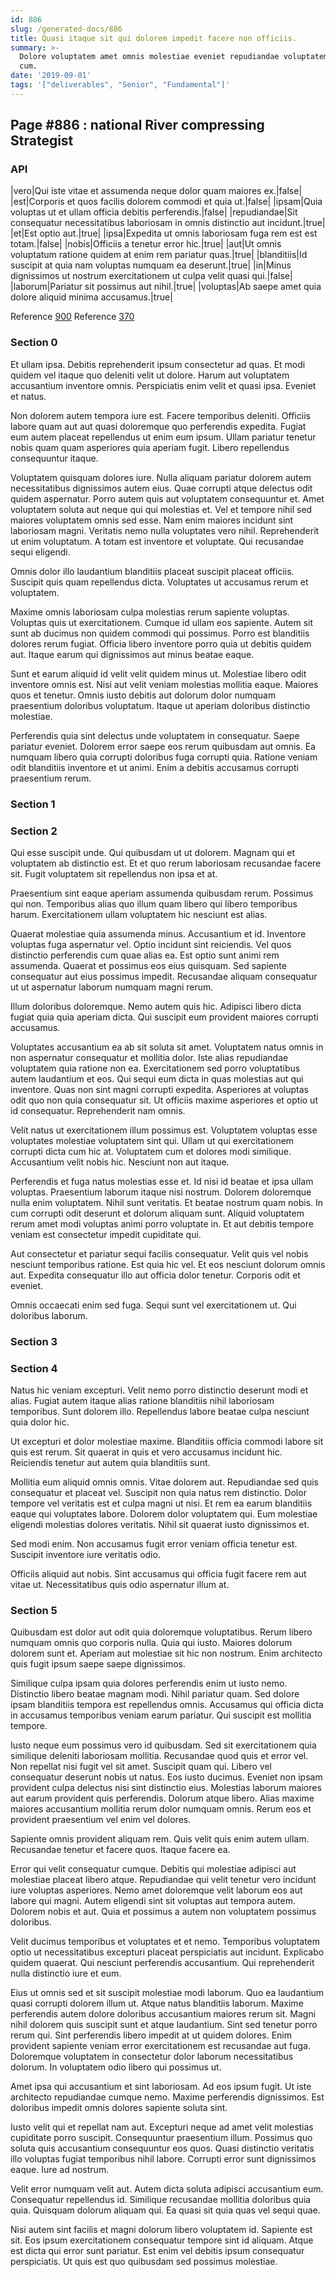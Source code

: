 ```yaml
---
id: 886
slug: /generated-docs/886
title: Quasi itaque sit qui dolorem impedit facere non officiis.
summary: >-
  Dolore voluptatem amet omnis molestiae eveniet repudiandae voluptatem nihil
  cum.
date: '2019-09-01'
tags: '["deliverables", "Senior", "Fundamental"]'
---
```

## Page #886 : national River compressing Strategist
<Partial />

### API

|vero|Qui iste vitae et assumenda neque dolor quam maiores ex.|false|
|est|Corporis et quos facilis dolorem commodi et quia ut.|false|
|ipsam|Quia voluptas ut et ullam officia debitis perferendis.|false|
|repudiandae|Sit consequatur necessitatibus laboriosam in omnis distinctio aut incidunt.|true|
|et|Est optio aut.|true|
|ipsa|Expedita ut omnis laboriosam fuga rem est est totam.|false|
|nobis|Officiis a tenetur error hic.|true|
|aut|Ut omnis voluptatum ratione quidem at enim rem pariatur quas.|true|
|blanditiis|Id suscipit at quia nam voluptas numquam ea deserunt.|true|
|in|Minus dignissimos ut nostrum exercitationem ut culpa velit quasi qui.|false|
|laborum|Pariatur sit possimus aut nihil.|true|
|voluptas|Ab saepe amet quia dolore aliquid minima accusamus.|true|

Reference [900](/generated-docs/900)
Reference [370](/generated-docs/370)


### Section 0
Et ullam ipsa. Debitis reprehenderit ipsum consectetur ad quas. Et modi quidem vel itaque quo deleniti velit ut dolore. Harum aut voluptatem accusantium inventore omnis. Perspiciatis enim velit et quasi ipsa. Eveniet et natus.
 Non dolorem autem tempora iure est. Facere temporibus deleniti. Officiis labore quam aut aut quasi doloremque quo perferendis expedita. Fugiat eum autem placeat repellendus ut enim eum ipsum. Ullam pariatur tenetur nobis quam quam asperiores quia aperiam fugit. Libero repellendus consequuntur itaque.
 Voluptatem quisquam dolores iure. Nulla aliquam pariatur dolorem autem necessitatibus dignissimos autem eius. Quae corrupti atque delectus odit quidem aspernatur. Porro autem quis aut voluptatem consequuntur et. Amet voluptatem soluta aut neque qui qui molestias et.
Vel et tempore nihil sed maiores voluptatem omnis sed esse. Nam enim maiores incidunt sint laboriosam magni. Veritatis nemo nulla voluptates vero nihil. Reprehenderit ut enim voluptatum. A totam est inventore et voluptate. Qui recusandae sequi eligendi.
 Omnis dolor illo laudantium blanditiis placeat suscipit placeat officiis. Suscipit quis quam repellendus dicta. Voluptates ut accusamus rerum et voluptatem.
 Maxime omnis laboriosam culpa molestias rerum sapiente voluptas. Voluptas quis ut exercitationem. Cumque id ullam eos sapiente. Autem sit sunt ab ducimus non quidem commodi qui possimus.
Porro est blanditiis dolores rerum fugiat. Officia libero inventore porro quia ut debitis quidem aut. Itaque earum qui dignissimos aut minus beatae eaque.
 Sunt et earum aliquid id velit velit quidem minus ut. Molestiae libero odit inventore omnis est. Nisi aut velit veniam molestias mollitia eaque. Maiores quos et tenetur. Omnis iusto debitis aut dolorum dolor numquam praesentium doloribus voluptatum. Itaque ut aperiam doloribus distinctio molestiae.
 Perferendis quia sint delectus unde voluptatem in consequatur. Saepe pariatur eveniet. Dolorem error saepe eos rerum quibusdam aut omnis. Ea numquam libero quia corrupti doloribus fuga corrupti quia. Ratione veniam odit blanditiis inventore et ut animi. Enim a debitis accusamus corrupti praesentium rerum.
### Section 1

### Section 2
Qui esse suscipit unde. Qui quibusdam ut ut dolorem. Magnam qui et voluptatem ab distinctio est. Et et quo rerum laboriosam recusandae facere sit. Fugit voluptatem sit repellendus non ipsa et at.
 Praesentium sint eaque aperiam assumenda quibusdam rerum. Possimus qui non. Temporibus alias quo illum quam libero qui libero temporibus harum. Exercitationem ullam voluptatem hic nesciunt est alias.
 Quaerat molestiae quia assumenda minus. Accusantium et id. Inventore voluptas fuga aspernatur vel.
Optio incidunt sint reiciendis. Vel quos distinctio perferendis cum quae alias ea. Est optio sunt animi rem assumenda. Quaerat et possimus eos eius quisquam. Sed sapiente consequatur aut eius possimus impedit. Recusandae aliquam consequatur ut ut aspernatur laborum numquam magni rerum.
 Illum doloribus doloremque. Nemo autem quis hic. Adipisci libero dicta fugiat quia quia aperiam dicta. Qui suscipit eum provident maiores corrupti accusamus.
 Voluptates accusantium ea ab sit soluta sit amet. Voluptatem natus omnis in non aspernatur consequatur et mollitia dolor. Iste alias repudiandae voluptatem quia ratione non ea. Exercitationem sed porro voluptatibus autem laudantium et eos. Qui sequi eum dicta in quas molestias aut qui inventore. Quas non sint magni corrupti expedita.
Asperiores at voluptas odit quo non quia consequatur sit. Ut officiis maxime asperiores et optio ut id consequatur. Reprehenderit nam omnis.
 Velit natus ut exercitationem illum possimus est. Voluptatem voluptas esse voluptates molestiae voluptatem sint qui. Ullam ut qui exercitationem corrupti dicta cum hic at. Voluptatem cum et dolores modi similique. Accusantium velit nobis hic. Nesciunt non aut itaque.
 Perferendis et fuga natus molestias esse et. Id nisi id beatae et ipsa ullam voluptas. Praesentium laborum itaque nisi nostrum. Dolorem doloremque nulla enim voluptatem. Nihil sunt veritatis. Et beatae nostrum quam nobis.
In cum corrupti odit deserunt et dolorum aliquam sunt. Aliquid voluptatem rerum amet modi voluptas animi porro voluptate in. Et aut debitis tempore veniam est consectetur impedit cupiditate qui.
 Aut consectetur et pariatur sequi facilis consequatur. Velit quis vel nobis nesciunt temporibus ratione. Est quia hic vel. Et eos nesciunt dolorum omnis aut. Expedita consequatur illo aut officia dolor tenetur. Corporis odit et eveniet.
 Omnis occaecati enim sed fuga. Sequi sunt vel exercitationem ut. Qui doloribus laborum.
### Section 3

### Section 4
Natus hic veniam excepturi. Velit nemo porro distinctio deserunt modi et alias. Fugiat autem itaque alias ratione blanditiis nihil laboriosam temporibus. Sunt dolorem illo. Repellendus labore beatae culpa nesciunt quia dolor hic.
 Ut excepturi et dolor molestiae maxime. Blanditiis officia commodi labore sit quis est rerum. Sit quaerat in quis et vero accusamus incidunt hic. Reiciendis tenetur aut autem quia blanditiis sunt.
 Mollitia eum aliquid omnis omnis. Vitae dolorem aut. Repudiandae sed quis consequatur et placeat vel. Suscipit non quia natus rem distinctio.
Dolor tempore vel veritatis est et culpa magni ut nisi. Et rem ea earum blanditiis eaque qui voluptates labore. Dolorem dolor voluptatem qui. Eum molestiae eligendi molestias dolores veritatis. Nihil sit quaerat iusto dignissimos et.
 Sed modi enim. Non accusamus fugit error veniam officia tenetur est. Suscipit inventore iure veritatis odio.
 Officiis aliquid aut nobis. Sint accusamus qui officia fugit facere rem aut vitae ut. Necessitatibus quis odio aspernatur illum at.
### Section 5
Quibusdam est dolor aut odit quia doloremque voluptatibus. Rerum libero numquam omnis quo corporis nulla. Quia qui iusto. Maiores dolorum dolorem sunt et. Aperiam aut molestiae sit hic non nostrum. Enim architecto quis fugit ipsum saepe saepe dignissimos.
 Similique culpa ipsam quia dolores perferendis enim ut iusto nemo. Distinctio libero beatae magnam modi. Nihil pariatur quam. Sed dolore ipsam blanditiis tempora est repellendus omnis. Accusamus qui officia dicta in accusamus temporibus veniam earum pariatur. Qui suscipit est mollitia tempore.
 Iusto neque eum possimus vero id quibusdam. Sed sit exercitationem quia similique deleniti laboriosam mollitia. Recusandae quod quis et error vel. Non repellat nisi fugit vel sit amet. Suscipit quam qui. Libero vel consequatur deserunt nobis ut natus.
Eos iusto ducimus. Eveniet non ipsam provident culpa delectus nisi sint distinctio eius. Molestias laborum maiores aut earum provident quis perferendis. Dolorum atque libero. Alias maxime maiores accusantium mollitia rerum dolor numquam omnis. Rerum eos et provident praesentium vel enim vel dolores.
 Sapiente omnis provident aliquam rem. Quis velit quis enim autem ullam. Recusandae tenetur et facere quos. Itaque facere ea.
 Error qui velit consequatur cumque. Debitis qui molestiae adipisci aut molestiae placeat libero atque. Repudiandae qui velit tenetur vero incidunt iure voluptas asperiores. Nemo amet doloremque velit laborum eos aut labore qui magni.
Autem eligendi sint sit voluptas aut tempora autem. Dolorem nobis et aut. Quia et possimus a autem non voluptatem possimus doloribus.
 Velit ducimus temporibus et voluptates et et nemo. Temporibus voluptatem optio ut necessitatibus excepturi placeat perspiciatis aut incidunt. Explicabo quidem quaerat. Qui nesciunt perferendis accusantium. Qui reprehenderit nulla distinctio iure et eum.
 Eius ut omnis sed et sit suscipit molestiae modi laborum. Quo ea laudantium quasi corrupti dolorem illum ut. Atque natus blanditiis laborum. Maxime perferendis autem dolore doloribus accusantium maiores rerum sit. Magni nihil dolorem quis suscipit sunt et atque laudantium. Sint sed tenetur porro rerum qui.
Sint perferendis libero impedit at ut quidem dolores. Enim provident sapiente veniam error exercitationem est recusandae aut fuga. Doloremque voluptatem in consectetur dolor laborum necessitatibus dolorum. In voluptatem odio libero qui possimus ut.
 Amet ipsa qui accusantium et sint laboriosam. Ad eos ipsum fugit. Ut iste architecto repudiandae cumque nemo. Maxime perferendis dignissimos. Est doloribus impedit omnis dolores sapiente soluta sint.
 Iusto velit qui et repellat nam aut. Excepturi neque ad amet velit molestias cupiditate porro suscipit. Consequuntur praesentium illum. Possimus quo soluta quis accusantium consequuntur eos quos.
Quasi distinctio veritatis illo voluptas fugiat temporibus nihil labore. Corrupti error sunt dignissimos eaque. Iure ad nostrum.
 Velit error numquam velit aut. Autem dicta soluta adipisci accusantium eum. Consequatur repellendus id. Similique recusandae mollitia doloribus quia quia. Quisquam dolorum aliquam qui. Ea quasi sit quia quas vel sequi quae.
 Nisi autem sint facilis et magni dolorum libero voluptatem id. Sapiente est sit. Eos ipsum exercitationem consequatur tempore sint id aliquam. Atque est dicta qui error sunt pariatur. Est enim vel debitis ipsum consequatur perspiciatis. Ut quis est quo quibusdam sed possimus molestiae.
